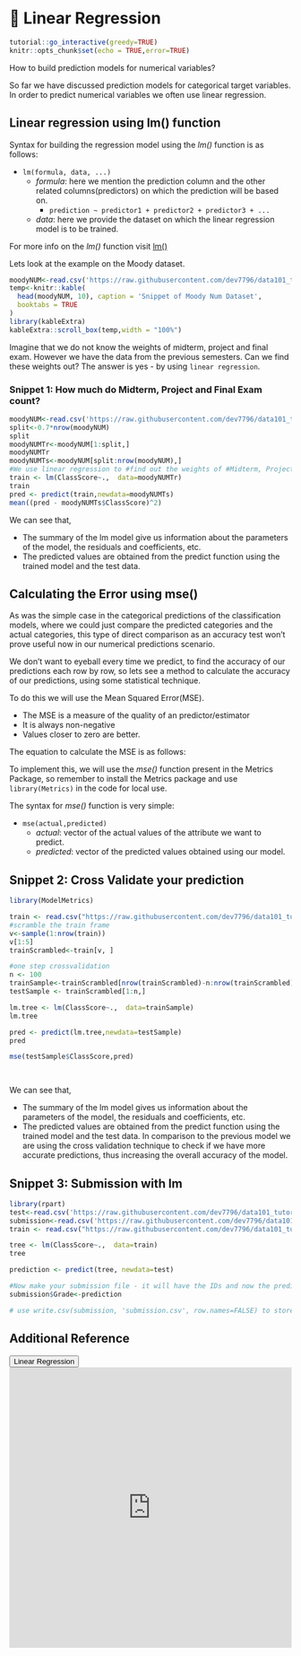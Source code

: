 # 🔖 Linear Regression {#lr}

<script src="files/js/dcl.js"></script>
<link rel="stylesheet" href="https://maxcdn.bootstrapcdn.com/bootstrap/3.4.1/css/bootstrap.min.css">
<script src="https://maxcdn.bootstrapcdn.com/bootstrap/3.4.1/js/bootstrap.min.js"></script>
<script src="//ajax.googleapis.com/ajax/libs/jquery/1.8.3/jquery.min.js"> </script>

<script src="files/js/dcl.js"></script>
```r
tutorial::go_interactive(greedy=TRUE)
knitr::opts_chunk$set(echo = TRUE,error=TRUE)
```

How to build prediction models for numerical variables?

So far we have discussed prediction models for categorical target variables.  In order to predict numerical variables we often use linear regression.

<!--
Linear regression is a linear approach to modeling the relationship between a numerical response ($Y$) and one or more independent variables ($X_i$).

Usually in linear regression, models are used to predict only one scalar variable. But there are two subtype if these models:
- First when there is only one explanatory variable and one output variable. This type of linear regression model known as simple linear regression.
- Second, when there are multiple predictors, i.e. explanatory/dependent variables for the output variable. This type of linear regression model known as multiple linear regression.

![Linear models fitted to various different type of data spread. This illustrates the pitfalls of relying solely on a fitted model to understand the relationship between variables. Credits: Wikipedia.](https://raw.githubusercontent.com/dev7796/data101_tutorial/main/files/img/modeling2/lmvariants.svg)
-->

## Linear regression using lm() function {#lm}

Syntax for building the regression model using the *lm()* function is as follows:

- `lm(formula, data, ...)`
  - *formula*: here we mention the prediction column and the other related columns(predictors) on which the prediction will be based on. 
    - `prediction ~ predictor1 + predictor2 + predictor3 + ...`
  - *data*: here we provide the dataset on which the linear regression model is to be trained.
  
For more info on the *lm()* function visit [lm()](https://www.rdocumentation.org/packages/stats/versions/3.6.2/topics/lm)

Lets look at the example on the Moody dataset.

```r
moodyNUM<-read.csv('https://raw.githubusercontent.com/dev7796/data101_tutorial/main/files/dataset/MoodyNUM.csv')
temp<-knitr::kable(
  head(moodyNUM, 10), caption = 'Snippet of Moody Num Dataset',
  booktabs = TRUE
)
library(kableExtra)
kableExtra::scroll_box(temp,width = "100%")
```

Imagine that we do not know the weights of  midterm, project and final exam.  However we have the data from the previous semesters.  Can we find these weights out? The answer is yes - by using `linear regression`.

### Snippet 1: How much do Midterm, Project and Final Exam count?

```r
moodyNUM<-read.csv('https://raw.githubusercontent.com/dev7796/data101_tutorial/main/files/dataset/MoodyNUM.csv')
split<-0.7*nrow(moodyNUM)
split
moodyNUMTr<-moodyNUM[1:split,]
moodyNUMTr
moodyNUMTs<-moodyNUM[split:nrow(moodyNUM),]
#We use linear regression to #find out the weights of #Midterm, Project and Final #Exam in calculation of the #final class score. Each of #them are scored out of 100 and #the final class score is also #scored out of 100 as weighted #sum of Midterm, Project and #Final Exam scores.
train <- lm(ClassScore~.,  data=moodyNUMTr)
train
pred <- predict(train,newdata=moodyNUMTs)
mean((pred - moodyNUMTs$ClassScore)^2)
```

We can see that, 

- The summary of the lm model give us information about the parameters of the model, the residuals and coefficients, etc.
- The predicted values are obtained from the predict function using the trained model and the test data.

## Calculating the Error using mse() {#mse}

As was the simple case in the categorical predictions of the classification models, where we could just compare the predicted categories and the actual categories, this type of direct comparison as an accuracy test won't prove useful now in our numerical predictions scenario.

We don't want to eyeball every time we predict, to find the accuracy of our predictions each row by row, so lets see a method to calculate the accuracy of our predictions, using some statistical technique.

To do this we will use the Mean Squared Error(MSE).

- The MSE is a measure of the quality of an predictor/estimator
- It is always non-negative
- Values closer to zero are better.

The equation to calculate the MSE is as follows:

\begin{equation}
MSE=\frac{1}{n} \sum_{i=1}^{n}{(Y_i - \hat{Y_i})^2}
\\ \text{where $n$ is the number of data points, $Y_i$ are the observed value}\\ \text{and $\hat{Y_i}$ are the predicted values}
\end{equation}

To implement this, we will use the *mse()* function present in the Metrics Package, so remember to install the Metrics package and use `library(Metrics)` in the code for local use.

The syntax for *mse()* function is very simple:

- `mse(actual,predicted)`
  - *actual*: vector of the actual values of the attribute we want to predict.
  - *predicted*: vector of the predicted values obtained using our model.


## Snippet 2: Cross Validate your prediction

```r
library(ModelMetrics)

train <- read.csv("https://raw.githubusercontent.com/dev7796/data101_tutorial/main/files/dataset/MoodyNUM.csv")
#scramble the train frame
v<-sample(1:nrow(train))
v[1:5]
trainScrambled<-train[v, ]

#one step crossvalidation
n <- 100
trainSample<-trainScrambled[nrow(trainScrambled)-n:nrow(trainScrambled), ]
testSample <- trainScrambled[1:n,]

lm.tree <- lm(ClassScore~.,  data=trainSample)
lm.tree

pred <- predict(lm.tree,newdata=testSample)
pred

mse(testSample$ClassScore,pred)

  
```

We can see that,

- The summary of the lm model gives us information about the parameters of the model, the residuals and coefficients, etc.
- The predicted values are obtained from the predict function using the trained model and the test data. In comparison to the previous model we are using the cross validation technique to check if we have more accurate predictions, thus increasing the overall accuracy of the model.

## Snippet 3: Submission with lm

```r
library(rpart)
test<-read.csv('https://raw.githubusercontent.com/dev7796/data101_tutorial/main/files/dataset/MoodyNUM_test.csv')
submission<-read.csv('https://raw.githubusercontent.com/dev7796/data101_tutorial/main/files/dataset/M2022submission.csv')
train <- read.csv("https://raw.githubusercontent.com/dev7796/data101_tutorial/main/files/dataset/MoodyNUM.csv")

tree <- lm(ClassScore~.,  data=train)
tree

prediction <- predict(tree, newdata=test)

#Now make your submission file - it will have the IDs and now the predicted grades
submission$Grade<-prediction 

# use write.csv(submission, 'submission.csv', row.names=FALSE) to store submission as csv file on your machine and subsequently submit it on Kaggle
```

## Additional Reference 

<button class="btn btn-primary" data-toggle="collapse" data-target="#lr12"> Linear Regression </button> 
<div id="lr12" class="collapse">
<embed src="https://docs.google.com/presentation/d/1RuAidmZGDoTRYMjONLEsw3bfx_aQb-f3C0V4Jjk4Vzs/edit?usp=sharing" width="100%" height="500px"></embed>
</div>
